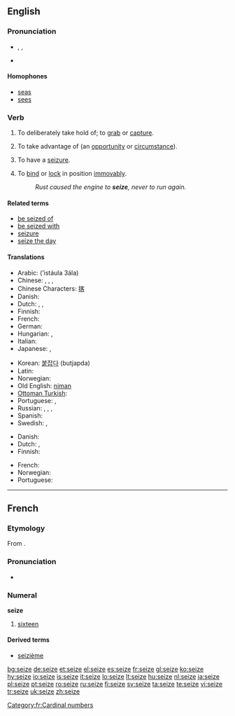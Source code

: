 ==English==

===Pronunciation===
* {{enPR|sēz}}, {{IPA|/siːz/}}, {{SAMPA|/si:z/}}
* {{audio|en-us-seize.ogg|Audio (US)}}

====Homophones====
* [[seas]]
* [[sees]]

===Verb===
{{en-verb|seiz|ing}}

# {{transitive}} To deliberately take hold of; to [[grab]] or [[capture]].
# {{transitive}} To take advantage of (an [[opportunity]] or [[circumstance]]).
# {{intransitive}} To have a [[seizure]].
# {{intransitive}} To [[bind]] or [[lock]] in position [[immovably]].
#: ''Rust caused the engine to '''seize''', never to run again.''

====Related terms====
* [[be seized of]]
* [[be seized with]]
* [[seizure]]
* [[seize the day]]

====Translations====
{{trans-top|grab}}
* Arabic: {{Arab|[[استولى على]]}} (’istáula 3ála)
* Chinese: {{t|zh|捕抓|tr=bǔzhuā|sc=Hans}}, {{t|zh|攫取|tr=juéqǔ|sc=Hans}},  {{t|zh|捉|tr=zhuō|sc=Hans}},  {{t|zh|攫|tr=jué|sc=Hans}}
* Chinese Characters: [[揢]]
* Danish: {{t|da|gribe}}
* Dutch: {{t|nl|grijpen}}, {{t|nl|vangen}}, {{t|nl|pakken}}
* Finnish: {{t|fi|tarttua}}
* French: {{t|fr|saisir}}
* German: {{t|de|ergreifen}}
* Hungarian: {{t|hu|megfog}}, {{t|hu|megragad}}
* Italian: {{t|it|prendere}}
* Japanese: {{t|ja|捉える|tr=とらえる, toraeru|sc=Jpan}},  {{t|ja|つかむ|tr=tsukamu|sc=Jpan}}
{{trans-mid}}
* Korean: [[붙잡다]] (butjapda)
* Latin: {{t|la|capere}}
* Norwegian: {{t|no|gripe}}
* Old English: [[niman]]
* [[Ottoman Turkish]]: {{tø|ota|استولى على|sc=ota-Arab|tr=istevli ele}}
* Portuguese: {{t|pt|agarrar}}, {{t|pt|capturar}}
* Russian: {{t|ru|захватывать|tr=zaxvátyvat’}} {{impf}},  {{t|ru|захватить|tr=zaxvatít’|sc=Cyrl}} {{pf}},  {{t|ru|схватывать|tr=sxvátyvat’|sc=Cyrl}} {{impf}},  {{t|ru|схватить|tr=sxvatít’|sc=Cyrl}} {{pf}}
* Spanish: {{t|es|agarrar}}
* Swedish: {{t|sv|gripa}}, {{t|sv|fånga}}
{{trans-bottom}}

{{trans-top|take advantage}}
* Danish: {{t|da|gribe}}
* Dutch: {{t|nl|grijpen}}, {{t|nl|aangrijpen}}
* Finnish: {{t|fi|tarttua}} {{t|fi|tilaisuus|alt=tilaisuuteen}}
{{trans-mid}}
* French: {{t|fr|saisir}}
* Norwegian: {{t|no|gripe}}
* Portuguese: {{t|pt|aproveitar}}
{{trans-bottom}}

----

==French==

===Etymology===
From {{etyl|la|fr}} {{term|sedecim|sēdecim|lang=la}}.

===Pronunciation===
* {{audio|Fr-seize.ogg|audio}}

===Numeral===
'''seize'''

# [[sixteen]]

====Derived terms====
* [[seizième]]

[[Category:fr:Cardinal numbers]]

[[bg:seize]]
[[de:seize]]
[[et:seize]]
[[el:seize]]
[[es:seize]]
[[fr:seize]]
[[gl:seize]]
[[ko:seize]]
[[hy:seize]]
[[io:seize]]
[[is:seize]]
[[it:seize]]
[[lo:seize]]
[[lt:seize]]
[[hu:seize]]
[[nl:seize]]
[[ja:seize]]
[[pl:seize]]
[[pt:seize]]
[[ro:seize]]
[[ru:seize]]
[[fi:seize]]
[[sv:seize]]
[[ta:seize]]
[[te:seize]]
[[vi:seize]]
[[tr:seize]]
[[uk:seize]]
[[zh:seize]]